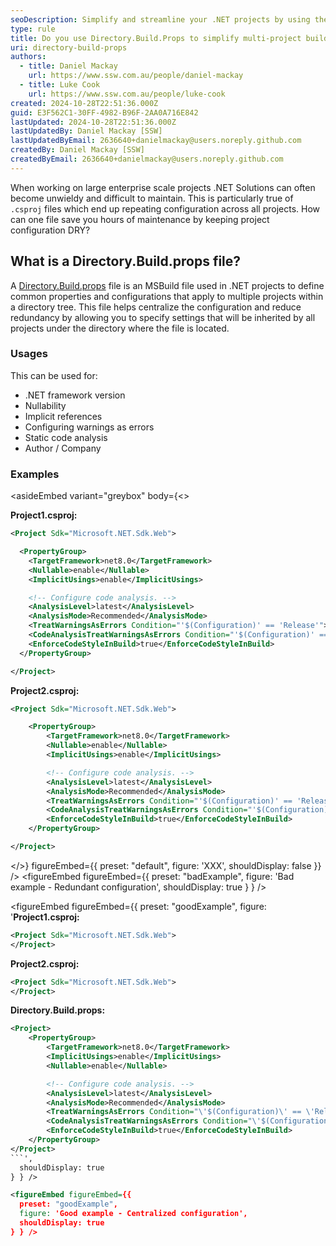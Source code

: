 ```yaml
---
seoDescription: Simplify and streamline your .NET projects by using the Directory.Build.props file. Learn how this MSBuild feature centralizes configuration for multiple projects, reduces redundancy, and improves maintainability for enterprise-level .NET solutions. Discover how to manage common settings like .NET framework version, nullability, implicit references, and static code analysis efficiently across your solution.
type: rule
title: Do you use Directory.Build.Props to simplify multi-project build configurations?
uri: directory-build-props
authors:
  - title: Daniel Mackay
    url: https://www.ssw.com.au/people/daniel-mackay
  - title: Luke Cook
    url: https://www.ssw.com.au/people/luke-cook
created: 2024-10-28T22:51:36.000Z
guid: E3F562C1-30FF-4982-B96F-2AA0A716E842
lastUpdated: 2024-10-28T22:51:36.000Z
lastUpdatedBy: Daniel Mackay [SSW]
lastUpdatedByEmail: 2636640+danielmackay@users.noreply.github.com
createdBy: Daniel Mackay [SSW]
createdByEmail: 2636640+danielmackay@users.noreply.github.com
---
```


When working on large enterprise scale projects .NET Solutions can often become unwieldy and difficult to maintain. This is particularly true of `.csproj` files which end up repeating configuration across all projects. How can one file save you hours of maintenance by keeping project configuration DRY?
## What is a Directory.Build.props file?

A [Directory.Build.props](https://learn.microsoft.com/en-us/visualstudio/msbuild/customize-by-directory?view=vs-2022) file is an MSBuild file used in .NET projects to define common properties and configurations that apply to multiple projects within a directory tree. This file helps centralize the configuration and reduce redundancy by allowing you to specify settings that will be inherited by all projects under the directory where the file is located.

### Usages

This can be used for:

* .NET framework version
* Nullability
* Implicit references
* Configuring warnings as errors
* Static code analysis
* Author / Company

### Examples

<asideEmbed
  variant="greybox"
  body={<>
    
**Project1.csproj:**

```xml
<Project Sdk="Microsoft.NET.Sdk.Web">

  <PropertyGroup>
    <TargetFramework>net8.0</TargetFramework>
    <Nullable>enable</Nullable>
    <ImplicitUsings>enable</ImplicitUsings>

    <!-- Configure code analysis. -->
    <AnalysisLevel>latest</AnalysisLevel>
    <AnalysisMode>Recommended</AnalysisMode>
    <TreatWarningsAsErrors Condition="'$(Configuration)' == 'Release'">true</TreatWarningsAsErrors>
    <CodeAnalysisTreatWarningsAsErrors Condition="'$(Configuration)' == 'Release'">true</CodeAnalysisTreatWarningsAsErrors>
    <EnforceCodeStyleInBuild>true</EnforceCodeStyleInBuild>
  </PropertyGroup>

</Project>
```

**Project2.csproj:**

```xml
<Project Sdk="Microsoft.NET.Sdk.Web">

    <PropertyGroup>
        <TargetFramework>net8.0</TargetFramework>
        <Nullable>enable</Nullable>
        <ImplicitUsings>enable</ImplicitUsings>

        <!-- Configure code analysis. -->
        <AnalysisLevel>latest</AnalysisLevel>
        <AnalysisMode>Recommended</AnalysisMode>
        <TreatWarningsAsErrors Condition="'$(Configuration)' == 'Release'">true</TreatWarningsAsErrors>
        <CodeAnalysisTreatWarningsAsErrors Condition="'$(Configuration)' == 'Release'">true</CodeAnalysisTreatWarningsAsErrors>
        <EnforceCodeStyleInBuild>true</EnforceCodeStyleInBuild>
    </PropertyGroup>

</Project>
```

  </>}
  figureEmbed={{
    preset: "default",
    figure: 'XXX',
    shouldDisplay: false
  }}
/>
<figureEmbed figureEmbed={{
  preset: "badExample",
  figure: 'Bad example - Redundant configuration',
  shouldDisplay: true
} } />


<figureEmbed figureEmbed={{
  preset: "goodExample",
  figure: '**Project1.csproj:**

```xml
<Project Sdk="Microsoft.NET.Sdk.Web">
</Project>
```

**Project2.csproj:**

```xml
<Project Sdk="Microsoft.NET.Sdk.Web">
</Project>
```

**Directory.Build.props:**

```xml
<Project>
    <PropertyGroup>
        <TargetFramework>net8.0</TargetFramework>
        <ImplicitUsings>enable</ImplicitUsings>
        <Nullable>enable</Nullable>

        <!-- Configure code analysis. -->
        <AnalysisLevel>latest</AnalysisLevel>
        <AnalysisMode>Recommended</AnalysisMode>
        <TreatWarningsAsErrors Condition="\'$(Configuration)\' == \'Release\'">true</TreatWarningsAsErrors>
        <CodeAnalysisTreatWarningsAsErrors Condition="\'$(Configuration)\' == \'Release\'">true</CodeAnalysisTreatWarningsAsErrors>
        <EnforceCodeStyleInBuild>true</EnforceCodeStyleInBuild>
    </PropertyGroup>
</Project>
```',
  shouldDisplay: true
} } />

<figureEmbed figureEmbed={{
  preset: "goodExample",
  figure: 'Good example - Centralized configuration',
  shouldDisplay: true
} } />
